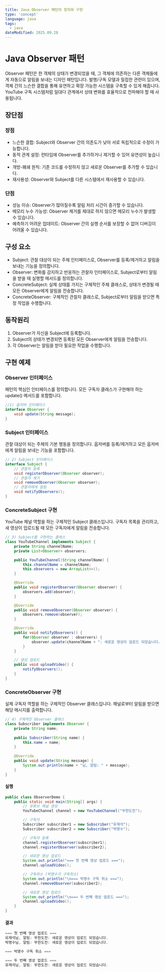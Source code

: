 ```yaml
---
title: Java Observer 패턴의 정의와 구현
type: 'concept'
language: java
tags:
  - java
dateModified: 2025.09.28
---
```


# Java Observer 패턴

Observer 패턴은 한 객체의 상태가 변경되었을 때, 그 객체에 의존하는 다른 객체들에게 자동으로 알림을 보내는 디자인 패턴입니다. 발행/구독 모델과 밀접한 관련이 있으며, 객체 간의 느슨한 결합을 통해 유연하고 확장 가능한 시스템을 구축할 수 있게 해줍니다. YouTube 구독 시스템처럼 일대다 관계에서 상태 변화를 효율적으로 전파해야 할 때 사용됩니다.

## 장단점

### 장점
- 느슨한 결합: Subject와 Observer 간의 의존도가 낮아 서로 독립적으로 수정이 가능합니다.
- 동적 관계 설정: 런타임에 Observer를 추가하거나 제거할 수 있어 유연성이 높습니다.
- 개방-폐쇄 원칙: 기존 코드를 수정하지 않고 새로운 Observer를 추가할 수 있습니다.
- 재사용성: Observer와 Subject를 다른 시스템에서 재사용할 수 있습니다.

### 단점
- 성능 이슈: Observer가 많아질수록 알림 처리 시간이 증가할 수 있습니다.
- 메모리 누수 가능성: Observer 제거를 제대로 하지 않으면 메모리 누수가 발생할 수 있습니다.
- 예측하기 어려운 업데이트: Observer 간의 실행 순서를 보장할 수 없어 디버깅이 어려울 수 있습니다.

## 구성 요소

- Subject: 관찰 대상이 되는 주체 인터페이스로, Observer를 등록/제거하고 알림을 보내는 기능을 정의합니다.
- Observer: 변화를 감지하고 반응하는 관찰자 인터페이스로, Subject로부터 알림을 받을 때 실행할 메서드를 정의합니다.
- ConcreteSubject: 실제 상태를 가지는 구체적인 주체 클래스로, 상태가 변경될 때 모든 Observer에게 알림을 전송합니다.
- ConcreteObserver: 구체적인 관찰자 클래스로, Subject로부터 알림을 받으면 특정 작업을 수행합니다.

## 동작원리

1. Observer가 자신을 Subject에 등록합니다.
2. Subject의 상태가 변경되면 등록된 모든 Observer에게 알림을 전송합니다.
3. 각 Observer는 알림을 받아 필요한 작업을 수행합니다.

## 구현 예제

### Observer 인터페이스
패턴의 핵심인 인터페이스를 정의합니다. 모든 구독자 클래스가 구현해야 하는 update() 메서드를 포함합니다.

```Java
//1) 옵저버 인터페이스
interface Observer {
    void update(String message);
}
```


### Subject 인터페이스
관찰 대상이 되는 주체의 기본 행동을 정의합니다. 옵저버를 등록/제거하고 모든 옵저버에게 알림을 보내는 기능을 포함합니다.


```Java
// 2) Subject 인터페이스
interface Subject {
    // 관찰자 등록
    void registerObserver(Observer observer);
    // 관찰자 제거
    void removeObserver(Observer observer);
    // 관찰자에게 알림
    void notifyObservers();
}
```


### ConcreteSubject 구현
YouTube 채널 역할을 하는 구체적인 Subject 클래스입니다. 구독자 목록을 관리하고, 새 영상이 업로드될 때 모든 구독자에게 알림을 전송합니다.
```Java
// 3) Subject를 구현하는 클래스
class YouTubeChannel implements Subject {
    private String channelName;
    private List<Observer> observers;

    public YouTubeChannel(String channelName) {
        this.channelName = channelName;
        this.observers = new ArrayList<>();
    }

    @Override
    public void registerObserver(Observer observer) {
        observers.add(observer);
    }

    @Override
    public void removeObserver(Observer observer) {
        observers.remove(observer);
    }

    @Override
    public void notifyObservers() {
        for(Observer observer : observers) {
            observer.update(channelName + ": 새로운 영상이 업로드 되었습니다.");
        }
    }

    // 영상 업로드
    public void uploadVideo() {
        notifyObservers();
    }
}
```

### ConcreteObserver 구현
실제 구독자 역할을 하는 구체적인 Observer 클래스입니다. 채널로부터 알림을 받으면 해당 메시지를 출력합니다.
```Java
// 4) 구체적인 Observer 클래스
class Subscriber implements Observer {
    private String name;
    
    public Subscriber(String name) {
        this.name = name;
    }
    
    @Override
    public void update(String message) {
        System.out.println(name + "님, 알림: " + message);
    }
}
```


#### 실행
```Java
public class ObserverDemo {
    public static void main(String[] args) {
        // 유튜브 채널 생성
        YouTubeChannel channel = new YouTubeChannel("무한도전");

        // 구독자
        Subscriber subscriber1 = new Subscriber("유재석");
        Subscriber subscriber2 = new Subscriber("박명수");

        // 구독자 등록
        channel.registerObserver(subscriber1);
        channel.registerObserver(subscriber2);

        // 새로운 영상 업로드
        System.out.println("=== 첫 번째 영상 업로드 ===");
        channel.uploadVideo();

        // 구독취소 (박명수가 구독취소)
        System.out.println("\n=== 박명수 구독 취소 ===");
        channel.removeObserver(subscriber2);

        // 새로운 영상 업로드
        System.out.println("\n=== 두 번째 영상 업로드 ===");
        channel.uploadVideo();
    }
}
```

#### 결과
```Java
=== 첫 번째 영상 업로드 ===
유재석님, 알림: 무한도전: 새로운 영상이 업로드 되었습니다.
박명수님, 알림: 무한도전: 새로운 영상이 업로드 되었습니다.

=== 박명수 구독 취소 ===

=== 두 번째 영상 업로드 ===
유재석님, 알림: 무한도전: 새로운 영상이 업로드 되었습니다.
```
